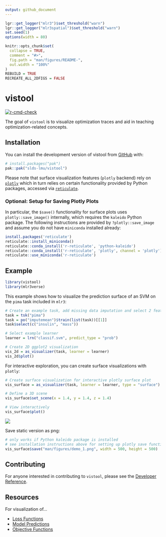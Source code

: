 ```yaml
---
output: github_document
---
```


<!-- README.md is generated from README.Rmd. Please edit this file -->

```r
lgr::get_logger("mlr3")$set_threshold("warn")
lgr::get_logger("mlr3spatial")$set_threshold("warn")
set.seed(1)
options(width = 80)

knitr::opts_chunk$set(
  collapse = TRUE,
  comment = "#>",
  fig.path = "man/figures/README-",
  out.width = "100%"
)
REBUILD = TRUE
RECREATE_ALL_2DFIGS = FALSE
```

# vistool

<!-- badges: start -->
[![r-cmd-check](https://github.com/slds-lmu/vistool/actions/workflows/r-cmd-check.yaml/badge.svg)](https://github.com/slds-lmu/vistool/actions/workflows/r-cmd-check.yaml)
<!-- badges: end -->

The goal of `vistool` is to visualize optimization traces and aid in teaching optimization-related concepts. 

## Installation

You can install the development version of vistool from [GitHub](https://github.com/) with:

``` r
# install.packages("pak")
pak::pak("slds-lmu/vistool")
```

Please note that surface visualization features (`plotly` backend) rely on [`plotly`](https://plotly.com/r/) which in turn relies on certain functionality provided by Python packages, accessed via [`reticulate`](https://rstudio.github.io/reticulate/).  

### Optional: Setup for Saving Plotly Plots
In particular, the `$save()` functionality for surface plots uses `plotly::save_image()` internally, which requires the `kaleido` Python package.
The following instructions are provided by `?plotly::save_image` and assume you do not have `miniconda` installed already:

```r
install.packages('reticulate')
reticulate::install_miniconda()
reticulate::conda_install('r-reticulate', 'python-kaleido')
reticulate::conda_install('r-reticulate', 'plotly', channel = 'plotly')
reticulate::use_miniconda('r-reticulate')
```

## Example

```r
library(vistool)
library(mlr3verse)
```


This example shows how to visualize the prediction surface of an SVM on the `pima` task included in `mlr3`:

```r
# Create an example task, add missing data imputation and select 2 features
task = tsk("pima")
task = po("imputemean")$train(list(task))[[1]]
task$select(c("insulin", "mass"))

# Select example learner
learner = lrn("classif.svm", predict_type = "prob")

# Create 2D ggplot2 visualization
vis_2d = as_visualizer(task, learner = learner)
vis_2d$plot()
```

For interactive exploration, you can create surface visualizations with `plotly`:

```r
# Create surface visualization for interactive plotly surface plot
vis_surface = as_visualizer(task, learner = learner, type = "surface")

# Define a 3D scene
vis_surface$set_scene(x = 1.4, y = 1.4, z = 1.4)

# View interactively
vis_surface$plot()
```

![](man/figures/demo_1.png)

Save static version as png:

```r
# only works if Python kaleido package is installed
# see installation instructions above for setting up plotly save functionality
vis_surface$save("man/figures/demo_1.png", width = 500, height = 500)
```

## Contributing

For anyone interested in contributing to `vistool`, please see the [Developer Reference](DEVELOPMENT.md).

## Resources 

For visualization of...

* [Loss Functions](https://slds-lmu.github.io/vistool/articles/loss_functions.html)
* [Model Predictions](https://slds-lmu.github.io/vistool/articles/model.html)
* [Objective Functions](https://slds-lmu.github.io/vistool/articles/objective.html)
